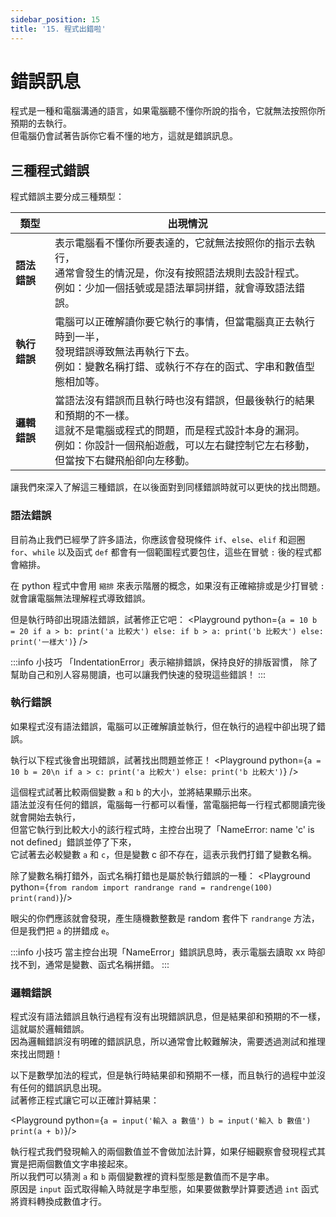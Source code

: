 ```yaml
---
sidebar_position: 15
title: '15. 程式出錯啦'
---
```


# 錯誤訊息
程式是一種和電腦溝通的語言，如果電腦聽不懂你所說的指令，它就無法按照你所預期的去執行。<br/>
但電腦仍會試著告訴你它看不懂的地方，這就是錯誤訊息。

## 三種程式錯誤
程式錯誤主要分成三種類型：<br/>

|類型|出現情況|
|-|-|
|**語法錯誤**|表示電腦看不懂你所要表達的，它就無法按照你的指示去執行，<br/>通常會發生的情況是，你沒有按照語法規則去設計程式。<br/>例如：少加一個括號或是語法單詞拼錯，就會導致語法錯誤。
|**執行錯誤**|電腦可以正確解讀你要它執行的事情，但當電腦真正去執行時到一半，<br/>發現錯誤導致無法再執行下去。<br/>例如：變數名稱打錯、或執行不存在的函式、字串和數值型態相加等。
|**邏輯錯誤**|當語法沒有錯誤而且執行時也沒有錯誤，但最後執行的結果和預期的不一樣。<br/>這就不是電腦或程式的問題，而是程式設計本身的漏洞。<br/>例如：你設計一個飛船遊戲，可以左右鍵控制它左右移動，但當按下右鍵飛船卻向左移動。

讓我們來深入了解這三種錯誤，在以後面對到同樣錯誤時就可以更快的找出問題。

### 語法錯誤
目前為止我們已經學了許多語法，你應該會發現條件 `if`、`else`、`elif` 和迴圈 `for`、`while` 以及函式 `def`
都會有一個範圍程式要包住，這些在冒號 `:` 後的程式都會縮排。

在 python 程式中會用 `縮排` 來表示階層的概念，如果沒有正確縮排或是少打冒號 `:` 就會讓電腦無法理解程式導致錯誤。

但是執行時卻出現語法錯誤，試著修正它吧：
<Playground python={`
a = 10
b = 20
if a > b:
  print('a 比較大')
else:
  if b > a:
    print('b 比較大')
  else:
  print('一樣大')
`} />

:::info 小技巧
「IndentationError」表示縮排錯誤，保持良好的排版習慣，
除了幫助自己和別人容易閱讀，也可以讓我們快速的發現這些錯誤！
:::

### 執行錯誤
如果程式沒有語法錯誤，電腦可以正確解讀並執行，但在執行的過程中卻出現了錯誤。

執行以下程式後會出現錯誤，試著找出問題並修正！
<Playground python={`
a = 10
b = 20\n
if a > c:
  print('a 比較大')
else:
  print('b 比較大')
`} />

這個程式試著比較兩個變數 `a` 和 `b` 的大小，並將結果顯示出來。<br/>
語法並沒有任何的錯誤，電腦每一行都可以看懂，當電腦把每一行程式都閱讀完後就會開始去執行，<br/>
但當它執行到比較大小的該行程式時，主控台出現了「NameError: name 'c' is not defined」錯誤並停了下來，<br/>
它試著去必較變數 `a` 和 `c`，但是變數 c 卻不存在，這表示我們打錯了變數名稱。

除了變數名稱打錯外，函式名稱打錯也是屬於執行錯誤的一種：
<Playground python={`
from random import randrange
rand = randrenge(100)
print(rand)
`}/>

眼尖的你們應該就會發現，產生隨機數整數是 random 套件下 `randrange` 方法，但是我們把 `a` 的拼錯成 `e`。

:::info 小技巧
當主控台出現「NameError」錯誤訊息時，表示電腦去讀取 xx 時卻找不到，通常是變數、函式名稱拼錯。
:::

### 邏輯錯誤
程式沒有語法錯誤且執行過程有沒有出現錯誤訊息，但是結果卻和預期的不一樣，這就屬於邏輯錯誤。<br/>
因為邏輯錯誤沒有明確的錯誤訊息，所以通常會比較難解決，需要透過測試和推理來找出問題！

以下是數學加法的程式，但是執行時結果卻和預期不一樣，而且執行的過程中並沒有任何的錯誤訊息出現。<br/>
試著修正程式讓它可以正確計算結果：

<Playground python={`
a = input('輸入 a 數值')
b = input('輸入 b 數值')
print(a + b)
`}/>

執行程式我們發現輸入的兩個數值並不會做加法計算，如果仔細觀察會發現程式其實是把兩個數值文字串接起來。<br/>
所以我們可以猜測 `a` 和 `b` 兩個變數裡的資料型態是數值而不是字串。<br/>
原因是 `input` 函式取得輸入時就是字串型態，如果要做數學計算要透過 `int` 函式將資料轉換成數值才行。